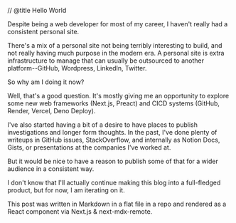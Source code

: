 // @title Hello World

Despite being a web developer for most of my career, I haven't really had a consistent personal site.

There's a mix of a personal site not being terribly interesting to build, and not really having much purpose in the modern era. 
A personal site is extra infrastructure to manage that can usually be outsourced to another platform--GitHub, Wordpress, LinkedIn, Twitter.

So why am I doing it now?

Well, that's a good question. It's mostly giving me an opportunity to explore some new web frameworks (Next.js, Preact) and CICD systems (GitHub, Render, Vercel, Deno Deploy).

I've also started having a bit of a desire to have places to publish investigations and longer form thoughts. In the past, I've done plenty of writeups in GitHub issues, StackOverflow, and internally as Notion Docs, Gists, or presentations at the companies I've worked at.

But it would be nice to have a reason to publish some of that for a wider audience in a consistent way.

I don't know that I'll actually continue making this blog into a full-fledged product, but for now, I am iterating on it.

This post was written in Markdown in a flat file in a repo and rendered as a React component via Next.js & next-mdx-remote.
